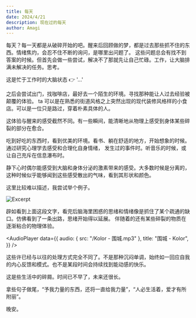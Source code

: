 ```yaml
---
title: 每天
date: 2024/4/21
description: 现在过的每天
author: Amagi
---
```



每天？每一天都是从破碎开始的吧。醒来后回顾做的梦，都是过去那些抓不住的东西。情绪焦灼，会忍不住不断的询问，是哪里出问题了。
这些问题总会有找不到答案的时候。但首先会做一些尝试，解决不了那就先让自己忙碌。工作，让大脑排满未解决的任务。思考。

这是忙于工作时的大脑状态 👉 '...'

之后会尝试出门，找咖啡店，最好去一个陌生的环境。寻找那种能让人过去经验被颠覆的体验。
ta 可以是在熟悉的街道风格之上突然出现的现代装修风格样的小食店。可以是一位只是路过，穿着朴素具体的人。

这体验与醒来的感受截然不同。有一些瞬间，能清晰地从物理上感受到身体某些碎裂的部分在愈合。

吃到好吃的东西时，看到优美的环境。看书、躺在舒适的地方，开始想象的时候。通过研究心理学去感受和合理化自身情绪，
发生过的事件时。听音乐的时候，或让自己充斥在信息瀑布时。

静下心时偶尔能感受到大脑和身体分泌的激素带来的感受。大多数时候是分离的，这种时候似乎能够闻到这些感受散出的气味，看到其形状和颜色。

这里比较难以描述，我尝试举个例子。

![Excerpt](/excerpt.png)

辟如看到上面这段文字，看完后脑海里困惑的思绪和情绪像是抓住了某个疏通的缺口。仿佛看到了一条出路，思绪开始得以延展。
伴随着的还有某些碎裂的物质在逐渐粘合的物理体验。

<AudioPlayer
  data={{
    audio: { src: "/Kolor - 围城.mp3" },
    title: "围城 - Kolor",
  }}
/>

这些许已经与以往的处理方式完全不同了。不是那种沉闷单调，始终如一回应自我的内心反馈和模式。也不是某段时间会持续找到能动感的快乐。

这是些生活中的碎屑。时间已不早了，未来还很长。

拿些句子做尾，“予我力量的东西，还将一直给我力量”，“人必生活着，爱才有所附丽”。

晚安。
